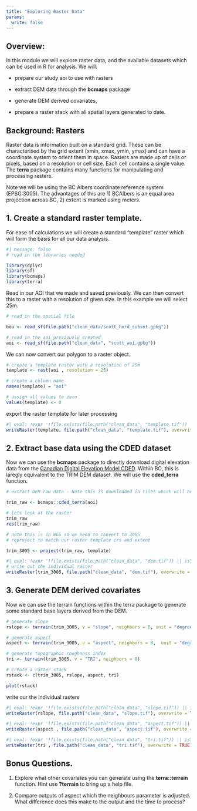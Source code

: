 ```yaml
---
title: "Exploring Raster Data"
params:
  write: false
---
```


## Overview:

In this module we will explore raster data, and the available datasets which can be used in R for analysis. We will:

-   prepare our study aoi to use with rasters

-   extract DEM data through the **bcmaps** package

-   generate DEM derived covariates,

-   prepare a raster stack with all spatial layers generated to date.

## Background: Rasters

Raster data is information built on a standard grid. These can be characterised by the grid extent (xmin, xmax, ymin, ymax) and can have a coordinate system to orient them in space. Rasters are made up of cells or pixels, based on a resolution or cell size. Each cell contains a single value. The **terra** package contains many functions for manipulating and processing rasters.

Note we will be using the BC Albers coordinate reference system (EPSG:3005). The advantages of this are 1) BCAlbers is an equal area projection across BC, 2) extent is marked using meters.

## 1. Create a standard raster template.

For ease of calculations we will create a standard "template" raster which will form the basis for all our data analysis.

```r
#| message: false
# read in the libraries needed

library(dplyr)
library(sf)
library(bcmaps)
library(terra)

```

Read in our AOI that we made and saved previously. We can then convert this to a raster with a resolution of given size. In this example we will select 25m.

```r

# read in the spatial file

bou <- read_sf(file.path("clean_data/scott_herd_subset.gpkg"))
```

```r

# read in the aoi previously created
aoi <- read_sf(file.path("clean_data", "scott_aoi.gpkg"))
```

We can now convert our polygon to a raster object.

```r
# create a template raster with a resolution of 25m
template <- rast(aoi , resolution = 25)

# create a column name
names(template) = "aoi"

# assign all values to zero 
values(template) <- 0
```


export the raster template for later processing

```r
#| eval: !expr '!file.exists(file.path("clean_data", "template.tif")) || isTRUE(params$write)'
writeRaster(template, file.path("clean_data", "template.tif"), overwrite = TRUE)
```

## 2. Extract base data using the CDED dataset

Now we can use the **bcmaps** package to directly download digital elevation data from the [Canadian Digital Elevation Model CDED](https://rdrr.io/github/bcgov/bcmaps/man/cded.html). Within BC, this is laregly equivalent to the TRIM DEM dataset. We will use the **cded_terra** function.

```r

# extract DEM raw data - Note this is downloaded in tiles which will be cached to avoid the need to redownload repeatedly 

trim_raw <- bcmaps::cded_terra(aoi)

# lets look at the raster
trim_raw
res(trim_raw)

# note this is in WGS so we need to convert to 3005
# reproject to match our raster template crs and extent

trim_3005 <- project(trim_raw, template)
```

```r
#| eval: !expr '!file.exists(file.path("clean_data", "dem.tif")) || isTRUE(params$write)'
# write out the individual raster
writeRaster(trim_3005, file.path("clean_data", "dem.tif"), overwrite = TRUE) 

```

## 3. Generate DEM derived covariates

Now we can use the terrain functions within the terra package to generate some standard base layers derived from the DEM.

```r

# generate slope 
rslope <- terrain(trim_3005, v = "slope", neighbors = 8, unit = "degrees") 

# generate aspect
aspect <- terrain(trim_3005, v = "aspect", neighbors = 8,  unit = "degrees") 

# generate topographic roughness index
tri <- terrain(trim_3005, v = "TRI", neighbors = 8)

# create a raster stack
rstack <- c(trim_3005, rslope, aspect, tri)

plot(rstack)
```

write our the individual rasters

```r
#| eval: !expr '!file.exists(file.path("clean_data", "slope.tif")) || isTRUE(params$write)'
writeRaster(rslope, file.path("clean_data", "slope.tif"), overwrite = TRUE) 
```

```r
#| eval: !expr '!file.exists(file.path("clean_data", "aspect.tif")) || isTRUE(params$write)'
writeRaster(aspect , file.path("clean_data", "aspect.tif"), overwrite = TRUE) 
```

```r
#| eval: !expr '!file.exists(file.path("clean_data", "tri.tif")) || isTRUE(params$write)'
writeRaster(tri , file.path("clean_data", "tri.tif"), overwrite = TRUE) 
```

## Bonus Questions.

1.  Explore what other covariates you can generate using the **terra::terrain** function. Hint use **?terrain** to bring up a help file.

2.  Compare outputs of aspect which the neighbours parameter is adjusted. What difference does this make to the output and the time to process?
